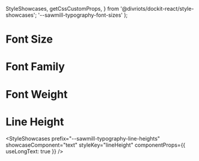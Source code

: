  StyleShowcases,
  getCssCustomProps,
} from '@divriots/dockit-react/style-showcases';
  '--sawmill-typography-font-sizes'
);

# Font Size

<StyleShowcases
  prefix="--sawmill-typography-font-sizes"
  showcaseComponent="text"
  styleKey="fontSize"
/>

# Font Family

<StyleShowcases
  prefix="--sawmill-typography-fonts"
  showcaseComponent="text"
  styleKey="fontFamily"
/>

# Font Weight

<StyleShowcases
  prefix="--sawmill-typography-font-weights"
  showcaseComponent="text"
  styleKey="fontWeight"
/>

# Line Height

<StyleShowcases
  prefix="--sawmill-typography-line-heights"
  showcaseComponent="text"
  styleKey="lineHeight"
  componentProps={{ useLongText: true }}
/>
